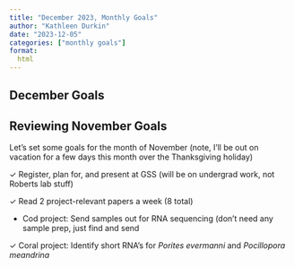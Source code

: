 ```yaml
---
title: "December 2023, Monthly Goals"
author: "Kathleen Durkin"
date: "2023-12-05"
categories: ["monthly goals"]
format:
  html
---
```


## December Goals

## Reviewing November Goals

Let's set some goals for the month of November (note, I'll be out on vacation for a few days this month over the Thanksgiving holiday)

✓ Register, plan for, and present at GSS (will be on undergrad work, not Roberts lab stuff)

✓ Read 2 project-relevant papers a week (8 total)

<!-- -->

-   Cod project: Send samples out for RNA sequencing (don't need any sample prep, just find and send

✓ Coral project: Identify short RNA's for *Porites evermanni* and *Pocillopora meandrina*
